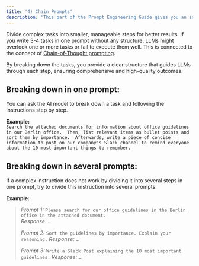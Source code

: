 ```yaml
---
title: '4) Chain Prompts'
description: 'This part of the Prompt Engineering Guide gives you an introduction to the main guidelines of prompt engineering.'
---
```


Divide complex tasks into smaller, manageable steps for better results.
If you write 3-4 tasks in one prompt without any structure, LLMs might overlook one or more tasks or fail to execute them well. This is connected to the concept of [Chain-of-Thought prompting](/prompt-engineering/chain-of-thought).

By breaking down the tasks, you provide a clear structure that guides LLMs through each step, ensuring comprehensive and high-quality outcomes.

## Breaking down in one prompt:
You can ask the AI model to break down a task and following the instructions step by step.

**Example:** <br />
`Search the attached documents for information about office guidelines in our Berlin office. 
Then, list relevant items as bullet points and sort them by importance. 
Afterwards, write a piece of concise information to post on our company's Slack channel to remind everyone about the 10 most important things to remember.`

## Breaking down in several prompts:
If a complex instruction does not work by dividing it into several steps in one prompt, try to divide this instruction into several prompts.

**Example:** <br />
>_Prompt 1:_
`Please search for our office guidelines in the Berlin office in the attached document.` <br />
_Response:_ `…`
>
>_Prompt 2:_
`Sort the guidelines by importance. Explain your reasoning.`
_Response:_ `…`
>
>_Prompt 3:_
`Write a Slack Post explaining the 10 most important guidelines.`
_Response:_ `…`

